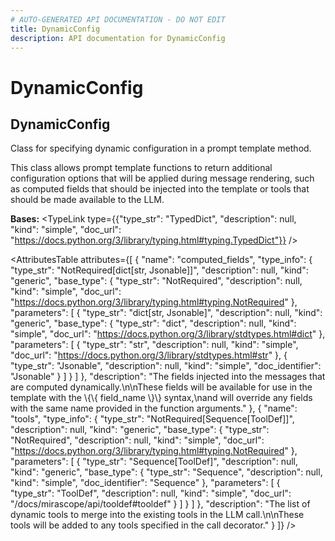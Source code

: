 ```yaml
---
# AUTO-GENERATED API DOCUMENTATION - DO NOT EDIT
title: DynamicConfig
description: API documentation for DynamicConfig
---
```


# DynamicConfig

## <ApiType type="Class" path="dynamicconfig" symbolName="DynamicConfig" /> DynamicConfig

Class for specifying dynamic configuration in a prompt template method.

This class allows prompt template functions to return additional configuration
options that will be applied during message rendering, such as computed fields
that should be injected into the template or tools that should be made available
to the LLM.

**Bases:** 
<TypeLink type={{"type_str": "TypedDict", "description": null, "kind": "simple", "doc_url": "https://docs.python.org/3/library/typing.html#typing.TypedDict"}} />

<AttributesTable
  attributes={[
  {
    "name": "computed_fields",
    "type_info": {
      "type_str": "NotRequired[dict[str, Jsonable]]",
      "description": null,
      "kind": "generic",
      "base_type": {
        "type_str": "NotRequired",
        "description": null,
        "kind": "simple",
        "doc_url": "https://docs.python.org/3/library/typing.html#typing.NotRequired"
      },
      "parameters": [
        {
          "type_str": "dict[str, Jsonable]",
          "description": null,
          "kind": "generic",
          "base_type": {
            "type_str": "dict",
            "description": null,
            "kind": "simple",
            "doc_url": "https://docs.python.org/3/library/stdtypes.html#dict"
          },
          "parameters": [
            {
              "type_str": "str",
              "description": null,
              "kind": "simple",
              "doc_url": "https://docs.python.org/3/library/stdtypes.html#str"
            },
            {
              "type_str": "Jsonable",
              "description": null,
              "kind": "simple",
              "doc_identifier": "Jsonable"
            }
          ]
        }
      ]
    },
    "description": "The fields injected into the messages that are computed dynamically.\n\nThese fields will be available for use in the template with the \\{\\{ field_name \\}\\} syntax,\nand will override any fields with the same name provided in the function arguments."
  },
  {
    "name": "tools",
    "type_info": {
      "type_str": "NotRequired[Sequence[ToolDef]]",
      "description": null,
      "kind": "generic",
      "base_type": {
        "type_str": "NotRequired",
        "description": null,
        "kind": "simple",
        "doc_url": "https://docs.python.org/3/library/typing.html#typing.NotRequired"
      },
      "parameters": [
        {
          "type_str": "Sequence[ToolDef]",
          "description": null,
          "kind": "generic",
          "base_type": {
            "type_str": "Sequence",
            "description": null,
            "kind": "simple",
            "doc_identifier": "Sequence"
          },
          "parameters": [
            {
              "type_str": "ToolDef",
              "description": null,
              "kind": "simple",
              "doc_url": "/docs/mirascope/api/tooldef#tooldef"
            }
          ]
        }
      ]
    },
    "description": "The list of dynamic tools to merge into the existing tools in the LLM call.\n\nThese tools will be added to any tools specified in the call decorator."
  }
]}
/>

